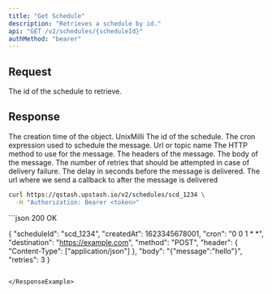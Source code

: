 ```yaml
---
title: "Get Schedule"
description: "Retrieves a schedule by id."
api: "GET /v2/schedules/{scheduleId}"
authMethod: "bearer"
---
```



## Request


<ParamField path="scheduleId" type="string" required>
  The id of the schedule to retrieve.
</ParamField>

## Response



  <ResponseField name="createdAt" type="int" required>
   The creation time of the object. UnixMilli
</ResponseField>
  <ResponseField name="id" type="string" required>
   The id of the schedule.
</ResponseField>
  <ResponseField name="cron" type="string" required>
   The cron expression used to schedule the message.
</ResponseField>
  <ResponseField name="destination" type="string" required>
   Url or topic name
</ResponseField>
 
  <ResponseField name="method" type="string" required>
   The HTTP method to use for the message.
</ResponseField>
 <ResponseField name="header" type="Record<string, string[]>" required>
   The headers of the message.
</ResponseField>
  <ResponseField name="body" type="string" required>
   The body of the message.
</ResponseField>
  <ResponseField name="retries" type="int" >
   The number of retries that should be attempted in case of delivery failure.
</ResponseField>
  <ResponseField name="delay" type="int" >
   The delay in seconds before the message is delivered.
</ResponseField>
  <ResponseField name="callback" type="string">
   The url where we send a callback to after the message is delivered
</ResponseField>

<RequestExample>

```sh
curl https://qstash.upstash.io/v2/schedules/scd_1234 \
  -H "Authorization: Bearer <token>"
```

</RequestExample>

<ResponseExample>
```json 200 OK

{
  "scheduleId": "scd_1234",
  "createdAt": 1623345678001,
  "cron": "0 0 1 * *",
  "destination": "https://example.com",
  "method": "POST",
  "header": {
    "Content-Type": ["application/json"]
  },
  "body": "{\"message\":\"hello\"}",
  "retries": 3
}

```

</ResponseExample>
